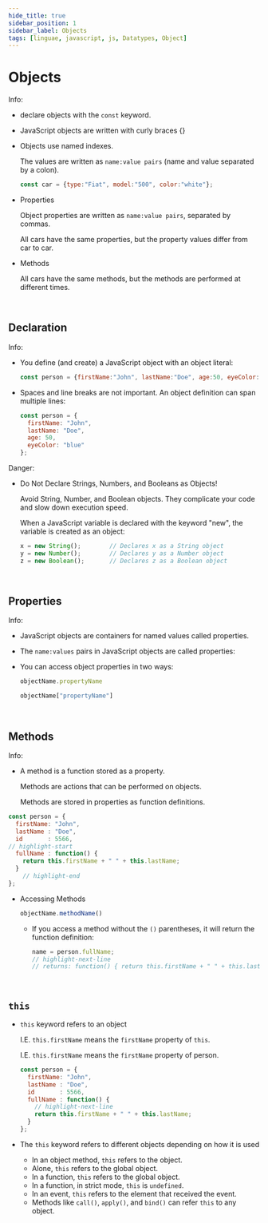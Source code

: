 ```yaml
---
hide_title: true
sidebar_position: 1
sidebar_label: Objects
tags: [linguae, javascript, js, Datatypes, Object]
---
```




<CardChapter>

  # Objects

<CardInfo>

Info:

- declare objects with the `const` keyword.
- JavaScript objects are written with curly braces {}
- Objects use named indexes.
  
  The values are written as `name:value pairs` (name and value separated by a colon).

  ```javascript
  const car = {type:"Fiat", model:"500", color:"white"};
  ```

- Properties
  
  Object properties are written as `name:value pairs`, separated by commas.

  All cars have the same properties, but the property values differ from car to car.

- Methods

  All cars have the same methods, but the methods are performed at different times.
  
</CardInfo>

</CardChapter>
<br/>



<CardChapter>

  ## Declaration



<CardInfo>

Info:

- You define (and create) a JavaScript object with an object literal:

  ```javascript 
  const person = {firstName:"John", lastName:"Doe", age:50, eyeColor:"blue"};
  ```

- Spaces and line breaks are not important. An object definition can span multiple lines:

  ```javascript 
  const person = {
    firstName: "John",
    lastName: "Doe",
    age: 50,
    eyeColor: "blue"
  };
  ```

</CardInfo>


<CardDanger>

Danger:

- Do Not Declare Strings, Numbers, and Booleans as Objects!

  Avoid String, Number, and Boolean objects. They complicate your code and slow down execution speed.

  When a JavaScript variable is declared with the keyword "new", the variable is created as an object:

  ```javascript 
  x = new String();        // Declares x as a String object
  y = new Number();        // Declares y as a Number object
  z = new Boolean();       // Declares z as a Boolean object
  ```


</CardDanger>

</CardChapter>
<br/>


<CardChapter>

  ## Properties

<CardInfo>

Info:

- JavaScript objects are containers for named values called properties.


</CardInfo>

- The `name:values` pairs in JavaScript objects are called properties:

- You can access object properties in two ways:

  ```javascript 
  objectName.propertyName
  ```

  ```javascript 
  objectName["propertyName"]
  ```

</CardChapter>
<br/>



<CardChapter>

  ## Methods

<CardInfo>

Info:

- A method is a function stored as a property.

  Methods are actions that can be performed on objects.

  Methods are stored in properties as function definitions.

```javascript 
const person = {
  firstName: "John",
  lastName : "Doe",
  id       : 5566,
// highlight-start
  fullName : function() {
    return this.firstName + " " + this.lastName;
  }
    // highlight-end
};
```
- Accessing Methods

  ```javascript 
  objectName.methodName()
  ```

  - If you access a method without the `()` parentheses, it will return the function definition:

    ```javascript 
    name = person.fullName;
    // highlight-next-line
    // returns: function() { return this.firstName + " " + this.lastName; }
    ```


</CardInfo>

</CardChapter>
<br/>


<CardChapter>

  ## `this`

- `this` keyword refers to an object

  I.E. `this.firstName` means the `firstName` property of `this`.

  I.E. `this.firstName` means the `firstName` property of person.

  ```javascript 
  const person = {
    firstName: "John",
    lastName : "Doe",
    id       : 5566,
    fullName : function() {
      // highlight-next-line
      return this.firstName + " " + this.lastName;
    }
  };
  ```

- The `this` keyword refers to different objects depending on how it is used
  - In an object method, `this` refers to the object.
  - Alone, `this` refers to the global object.
  - In a function, `this` refers to the global object.
  - In a function, in strict mode, `this` is `undefined`.
  - In an event, `this` refers to the element that received the event.
  - Methods like `call()`, `apply()`, and `bind()` can refer `this` to any object.

</CardChapter>
<br/>


